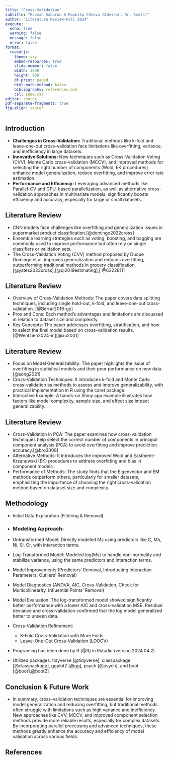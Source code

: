 ```yaml
---
title: "Cross-Validation"
subtitle: "Hooman Sabarou & Mounika Chevva (Advisor: Dr. Seals)"
author: "Literature Review-Fall 2024"
execute:
  echo: true
  warning: false
  message: false
  error: false
format: 
  revealjs:
    theme: sky
    embed-resources: true
    slide-number: false
    width: 1600
    height: 900
    df-print: paged
    html-math-method: katex
    bibliography: references.bib 
    csl: ieee.csl    
editor: source
pdf-separate-fragments: true
fig-align: center
---
```



## Introduction  {.smaller}

- **Challenges in Cross-Validation:** Traditional methods like k-fold and leave-one-out cross-validation face limitations like overfitting, variance, and inefficiency in large datasets. 
- **Innovative Solutions:** New techniques such as Cross-Validation Voting (CVV), Monte Carlo cross-validation (MCCV), and improved methods for selecting the right number of components (Wold, EK procedures) enhance model generalization, reduce overfitting, and improve error rate estimation.
- **Performance and Efficiency:** Leveraging advanced methods like Parallel-CV and GPU-based parallelization, as well as alternative cross-validation approaches in multivariate models, significantly boosts efficiency and accuracy, especially for large or small datasets.


## Literature Review {.smaller}

- CNN models face challenges like overfitting and generalization issues in supermarket product classification.[@domingo2022cross]
- Ensemble learning strategies such as voting, boosting, and bagging are commonly used to improve performance but often rely on single classifiers or validation sets.
- The Cross-Validation Voting (CVV) method proposed by Duque Domingo et al. improves generalization and reduces overfitting, outperforming traditional methods in grocery classification.[@yates2023cross],[@qi2019estimating],[ @6322811]

## Literature Review {.smaller}

- Overview of Cross-Validation Methods: The paper covers data splitting techniques, including single hold-out, k-fold, and leave-one-out cross-validation. [@Berrar2019-gy]
- Pros and Cons: Each method's advantages and limitations are discussed in relation to dataset size and complexity.
- Key Concepts: The paper addresses overfitting, stratification, and how to select the final model based on cross-validation results. [@Wentzien2024-in][@xu2001]


## Literature Review {.smaller}

- Focus on Model Generalizability: The paper highlights the issue of overfitting in statistical models and their poor performance on new data. [@song2021]
- Cross-Validation Techniques: It introduces k-fold and Monte Carlo cross-validation as methods to assess and improve generalizability, with practical implementation in R using the caret package.
- Interactive Example: A hands-on Shiny app example illustrates how factors like model complexity, sample size, and effect size impact generalizability.

## Literature Review {.smaller}

- Cross-Validation in PCA: The paper examines how cross-validation techniques help select the correct number of components in principal component analysis (PCA) to avoid overfitting and improve prediction accuracy.[@bro2008]
- Alternative Methods: It introduces the improved Wold and Eastment–Krzanowski (EK) procedures to address overfitting and bias in component models.
- Performance of Methods: The study finds that the Eigenvector and EM methods outperform others, particularly for smaller datasets, emphasizing the importance of choosing the right cross-validation method based on dataset size and complexity.

## Methodology {.smaller}

- Initial Data Exploration (Filtering & Removal)
  
- ### **Modeling Approach**:
- Untransformed Model: Directly modeled Ms using predictors like C, Mn, Ni, Si, Cr, with interaction terms. 
- Log-Transformed Model: Modeled log(Ms) to handle non-normality and stabilize variance, using the same predictors and interaction terms.

- Model Improvements (Predictors' Removal, Introducting Interaction Parameters, Outliers' Removal)

- Model Diagnostics (ANOVA, AIC, Cross-Validation, Check for Multicollinearity, Influential Points' Removal)

- Model Evaluation:
The log-transformed model showed significantly better performance with a lower AIC and cross-validation MSE.
Residual deviance and cross-validation confirmed that the log model generalized better to unseen data.
- Cross-Validation Refinement:
  + K-Fold Cross-Validation with More Folds
  + Leave-One-Out Cross-Validation (LOOCV) 
- Programing has been done by R [@R] in Rstudio (version 2024.04.2) 
- Utilized packages: tidyverse [@tidyverse], classpackage [@classpackage], 
ggplot2 [@gg], psych [@psych], and boot [@boot1,@boot2]



## Conclusion & Future Work

- In summary, cross-validation techniques are essential for improving model generalization and reducing overfitting, but traditional methods often struggle with limitations such as high variance and inefficiency. New approaches like CVV, MCCV, and improved component selection methods provide more reliable results, especially for complex datasets. By incorporating parallel processing and advanced techniques, these methods greatly enhance the accuracy and efficiency of model validation across various fields.



## References




